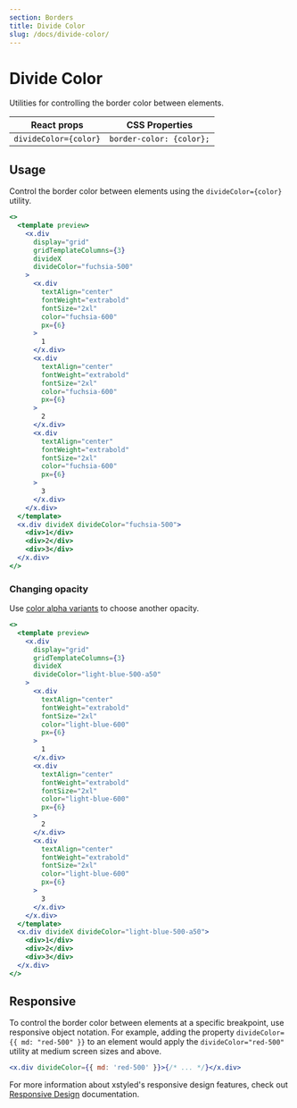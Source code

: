 ```yaml
---
section: Borders
title: Divide Color
slug: /docs/divide-color/
---
```


# Divide Color

Utilities for controlling the border color between elements.

<carbon-ad />

| React props           | CSS Properties           |
| --------------------- | ------------------------ |
| `divideColor={color}` | `border-color: {color};` |

## Usage

Control the border color between elements using the `divideColor={color}` utility.

```jsx preview color=fuchsia
<>
  <template preview>
    <x.div
      display="grid"
      gridTemplateColumns={3}
      divideX
      divideColor="fuchsia-500"
    >
      <x.div
        textAlign="center"
        fontWeight="extrabold"
        fontSize="2xl"
        color="fuchsia-600"
        px={6}
      >
        1
      </x.div>
      <x.div
        textAlign="center"
        fontWeight="extrabold"
        fontSize="2xl"
        color="fuchsia-600"
        px={6}
      >
        2
      </x.div>
      <x.div
        textAlign="center"
        fontWeight="extrabold"
        fontSize="2xl"
        color="fuchsia-600"
        px={6}
      >
        3
      </x.div>
    </x.div>
  </template>
  <x.div divideX divideColor="fuchsia-500">
    <div>1</div>
    <div>2</div>
    <div>3</div>
  </x.div>
</>
```

### Changing opacity

Use [color alpha variants](/docs/colors/) to choose another opacity.

```jsx preview color=light-blue
<>
  <template preview>
    <x.div
      display="grid"
      gridTemplateColumns={3}
      divideX
      divideColor="light-blue-500-a50"
    >
      <x.div
        textAlign="center"
        fontWeight="extrabold"
        fontSize="2xl"
        color="light-blue-600"
        px={6}
      >
        1
      </x.div>
      <x.div
        textAlign="center"
        fontWeight="extrabold"
        fontSize="2xl"
        color="light-blue-600"
        px={6}
      >
        2
      </x.div>
      <x.div
        textAlign="center"
        fontWeight="extrabold"
        fontSize="2xl"
        color="light-blue-600"
        px={6}
      >
        3
      </x.div>
    </x.div>
  </template>
  <x.div divideX divideColor="light-blue-500-a50">
    <div>1</div>
    <div>2</div>
    <div>3</div>
  </x.div>
</>
```

## Responsive

To control the border color between elements at a specific breakpoint, use responsive object notation. For example, adding the property `divideColor={{ md: "red-500" }}` to an element would apply the `divideColor="red-500"` utility at medium screen sizes and above.

```jsx
<x.div divideColor={{ md: 'red-500' }}>{/* ... */}</x.div>
```

For more information about xstyled's responsive design features, check out [Responsive Design](/docs/responsive-design/) documentation.
